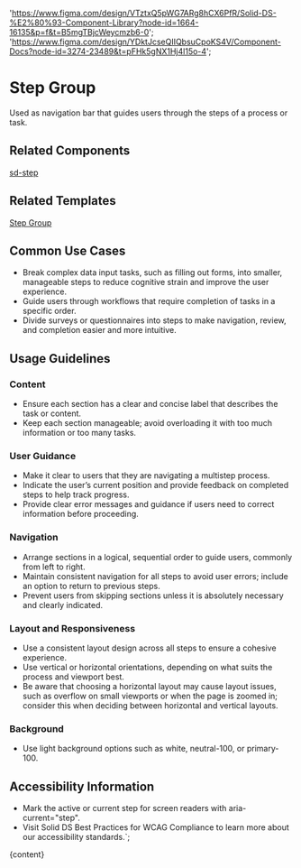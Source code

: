 

  'https://www.figma.com/design/VTztxQ5pWG7ARg8hCX6PfR/Solid-DS-%E2%80%93-Component-Library?node-id=1664-16135&p=f&t=B5mgTBjcWeycmzb6-0';
  'https://www.figma.com/design/YDktJcseQIIQbsuCpoKS4V/Component-Docs?node-id=3274-23489&t=pFHk5gNX1Hj4l15o-4';

# Step Group

Used as navigation bar that guides users through the steps of a process or task.

<DefaultStory />

<DocumentationLinks storybookLink="${storybookLink}" figmaLibrary="${figmaLibrary}" figmaDocs="${figmaDocs}" />

## Related Components

[sd-step](?path=/docs/components-sd-step--docs)

## Related Templates

[Step Group](?path=/docs/templates-step-group--docs)

## Common Use Cases

- Break complex data input tasks, such as filling out forms, into smaller, manageable steps to reduce cognitive strain and improve the user experience.
- Guide users through workflows that require completion of tasks in a specific order.
- Divide surveys or questionnaires into steps to make navigation, review, and completion easier and more intuitive.

## Usage Guidelines

### Content

- Ensure each section has a clear and concise label that describes the task or content.
- Keep each section manageable; avoid overloading it with too much information or too many tasks.

### User Guidance

- Make it clear to users that they are navigating a multistep process.
- Indicate the user’s current position and provide feedback on completed steps to help track progress.
- Provide clear error messages and guidance if users need to correct information before proceeding.

### Navigation

- Arrange sections in a logical, sequential order to guide users, commonly from left to right.
- Maintain consistent navigation for all steps to avoid user errors; include an option to return to previous steps.
- Prevent users from skipping sections unless it is absolutely necessary and clearly indicated.

### Layout and Responsiveness

- Use a consistent layout design across all steps to ensure a cohesive experience.
- Use vertical or horizontal orientations, depending on what suits the process and viewport best.
- Be aware that choosing a horizontal layout may cause layout issues, such as overflow on small viewports or when the page is zoomed in; consider this when deciding between horizontal and vertical layouts.

### Background

- Use light background options such as white, neutral-100, or primary-100.

## Accessibility Information

- Mark the active or current step for screen readers with aria-current="step".
- Visit <sd-link href="https://www.figma.com/design/YDktJcseQIIQbsuCpoKS4V/Component-Docs?node-id=10708-5011&t=Z1FxSGWkmXG5r5sw-4" target="_blank">Solid DS Best Practices for WCAG Compliance</sd-link> to learn more about our accessibility standards.`;

<Meta title="Components/sd-step-group/Overview" />

<OverviewFormatter story={StepGroupStories.Default}>{content}</OverviewFormatter>
